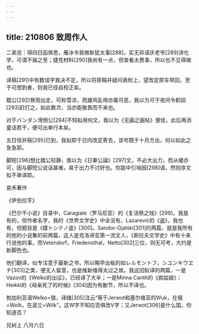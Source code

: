 ```yaml
---
---
---
```

title: 210806 致周作人
---




二弟览：得四日函俱悉，雁冰令我做新犹太事[288]，实无异请庆老爷[289]讲化学，可谓不届之至；捷克材料[290]我尚有一点，但查看太费事，所以也不见得做也。

译稿[291]中有数误字我决不定，所以将原稿并疑问表附上，望改定原车带回，至于可想到者，则我已径自校正矣。

豱公[292]冒雨出走，可称雪凉，而雄鸡乱啼亦属可恶，我以为可于夜间令鹤招[293]赶打之，如此数次，当亦能敬畏而不来也。

对于バンダン滑倒公[294]不知拟用何文，我以为《无画之画帖》便佳，此后再添童话若干，便可出单行本矣。

五日信并稿[295]已到，我拟即于日内改定寄去，该号既于十月方出，何以如此之急急耶。

脚短[296]想比豱公较静，我以为《日華公論》[297]文，不必大出力，而从缓亦可，因与脚短公说话甚难，易于出力不讨好也。你跋中引培因[298]语，然则序文拟不单译耶。

哀禾著作



《伊伯拉亨》



《巴尔干小说》目录中，Caragiale（罗马尼亚）的《复活祭之烛》[299]，我是有的，但作者名字，我的《世界文学史》中全没有。Lazarević的《盗》，我也有，但题目是《媒トシテノ盗》[300]。Sandor-Gjalski[301]的两篇，就是我所有的他的小说集的前两篇，这人是克洛谛亚第一流文人，《斯拉夫文学史》中有十来行说他的事。而Vetendorf，Friedensthal，Netto[302]三位，则无可考，大约是新脚色也。

他们翻译，似专注意于最新之书，所以略早出板的如レルモントフ，シユンキウヱチ[303]之类，便无人留意，也是维新维得太过之故。我这回拟译的两篇，一是Vazov的《Welko的出征》，已经译了大半；一是Minna Canth的《疯姑娘》；Heikki的《母亲死了的时候》[304]因为有删节，所以不译也。

勃加利亚语Welko=狼，译媎[305]注云“等于Jerwot和塞尔维亚的Wuk，在俄=Wolk，在波兰=Wilk”。这W字不知应否俱改V字；又Jerwot[306]是什么国，你知道否？

兄树上 八月六日